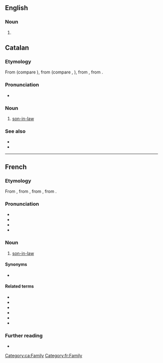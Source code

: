 ==English==

===Noun===
{{en-noun|~|gendres}}

# {{lb|en|British spelling|rare}} {{alternative spelling of|gender|lang=en}}

==Catalan==

===Etymology===
From {{inh|ca|pro|}} (compare {{cog|oc|gendre}}), from {{inh|ca|la|gener|gener, generum}} (compare {{cog|fr|gendre}}, {{cog|es|yerno}}), from {{inh|ca|ine-pro|*ǵm̥ros}}, from {{der|ca|ine-pro|*ǵem-}}.

===Pronunciation===
* {{ca-IPA|è}}

===Noun===
{{ca-noun|m}}

# [[son-in-law]]

===See also===
* {{l|ca|jove}}
* {{l|ca|nora}}

[[Category:ca:Family]]

----

==French==

===Etymology===
From {{inh|fr|fro|}}, from {{inh|fr|la|gener|gener, generum}}, from {{inh|fr|ine-pro|*ǵm̥ros}}, from {{der|fr|ine-pro|*ǵem-}}.

===Pronunciation===
* {{fr-IPA}}
* {{audio|Fr-gendre.ogg|Audio|lang=fr}}
* {{rhymes|ɑ̃dʁ|lang=fr}}
* {{homophones|gendres|lang=fr}}

===Noun===
{{fr-noun|m}}

# [[son-in-law]]

====Synonyms====
* {{l|fr|beau-fils|g=m}}

====Related terms====

* {{l|fr|beau-frère|g=m}}
* {{l|fr|beau-père|g=m}}
* {{l|fr|belle-fille|g=f}}
* {{l|fr|belle-mère|g=f}}
* {{l|fr|belle-sœur|g=f}}
* {{l|fr|bru|g=f}}

===Further reading===
* {{R:TLFi}}

[[Category:fr:Family]]